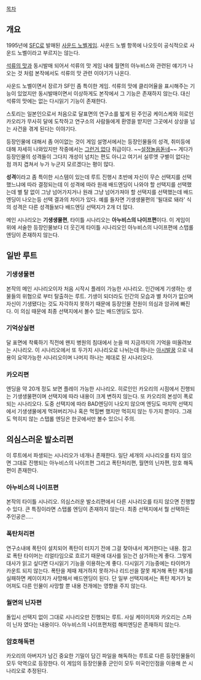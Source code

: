 [[목차]]
== 개요 ==
1995년에 [[SFC]]로 발매된 [[사운드 노벨]]게임.
사운드 노벨 항목에 나오듯이 공식적으로 사운드 노벨이라고 부르지는 않는다. 

[[석류의 맛]]과 동시발매 되어서 석류의 맛 게임 내에 월면의 아누비스와 관련된 얘기가 나오는 것 처럼 본작에서도 석류의 맛 관련 이야기가 나온다.

사운드 노벨이면서 장르가 SF인 좀 특이한 게임. 석류의 맛에 클리어율을 표시해주는 기능이 있었지만 동시발매이면서 이상하게도 본작에서 그 기능은 존재하지 않는다. 대신 석류의 맛에는 없는 다시읽기 기능이 존재한다.

스토리는 일본인으로서 처음으로 달표면의 연구소를 밟게 된 주인공 케이스케와 히로인 카오리가 무사히 달에 도착하고 연구소의 사람들에게 환영을 받지만 그곳에서 상상을 넘는 사건을 겪게 된다는 이야기다.

등장인물에 대해서 좀 어이없는 것이 게임 설명서에서는 등장인물들의 성격, 취미등에 대해 자세히 나와있지만 작중에서는 [[그런거 없다]] 취급이다. ~~[[설정놀음]]돋네~~ 게다가 등장인물의 성격들이 그다지 개성이 넘치는 편도 아니고 여기서 실루엣 구별이 없다는 점 까지 겹쳐서 누가 누군지 모르겠다는 평이 많다.

'''성격'''이라고 좀 특이한 시스템이 있는데 루트 진행시 초반에 자신이 무슨 선택지를 선택했느냐에 따라 결정되는데 이 성격에 따라 원래 배드엔딩이 나와야 할 선택지를 선택했는데 별 탈 없이 그냥 넘어가지거나 원래 그냥 넘어가져야 할 선택지를 선택했는데 배드엔딩이 나오는등 선택 결과의 차이가 있다. 예를 들자면 기생생물편의 '될대로 돼라' 식의 성격은 다른 성격들보다 배드엔딩 선택지가 2개 더 많다.

메인 시나리오는 '''기생생물편''', 타이틀 시나리오는 '''아누비스의 나이프편'''이다.
이 게임이 위에 서술한 등장인물보다 더 웃긴게 타이틀 시나리오인 아누비스의 나이프편에 스탭롤 엔딩이 존재하지 않는다.

== 일반 루트 ==
=== 기생생물편 ===
본작의 메인 시나리오이자 처음 시작시 플레이 가능한 시나리오. 인간에게 기생하는 생물들의 위협으로 부터 탈출하는 루트. 기생이 되더라도 인간의 모습과 별 차이가 없으며 자신이 기생됐다는 것도 자각하지 못하기 때문에 등장인물 전원이 의심과 암귀에 빠진다. 이 의심 때문에 최종 선택지에서 볼수 있는 배드엔딩도 있다.

=== 기억상실편 ===
달 표면에 착륙하기 직전에 왠지 병원의 침대에서 눈을 떠 지금까지의 기억을 떠올려보는 시나리오. 이 시나리오에서 또 두가지 시나리오로 나뉘는데 하나는 [[아시발꿈]] 으로 내용이 요약가능한 시나리오이며 나머지 하나는 제대로 된 시나리오다.

=== 카오리편 ===
엔딩을 약 20개 정도 보면 플레이 가능한 시나리오. 히로인인 카오리의 시점에서 진행되는 기생생물편이며 선택지에 따라 내용이 크게 변하지 않는다. 또 카오리의 본성이 폭로되는 시나리오다. 도중 선택지에 따라 BAD엔딩이 나오지 않으며 엔딩도 마지막 선택지에서 기생생물에게 먹혀버리거나 혹은 먹힐뻔 했지만 먹히지 않는 두가지 뿐이다. 그래도  먹히지 않는 스탭롤 엔딩은 한곳에서만 볼수 있으니 주의.

== 의심스러운 발소리편 ==
이 루트에서 파생되는 시나리오가 네개나 존재한다.
일단 세개의 시나리오를 타지 않으면 그대로 진행되는 아누비스의 나이프편
그리고 폭탄처리편, 월면의 닌자편, 암호 해독편이 존재한다.
=== 아누비스의 나이프편 ===
본작의 타이틀 시나리오. 의심스러운 발소리편에서 다른 시나리오를 타지 않으면 진행할수 있다. 큰 특징이라면 스탭롤 엔딩이 존재하지 않는다. 최종 선택지에서 뭘 선택하든 주인공은.....

=== 폭탄처리편 ===
연구소내에 폭탄이 설치되어 폭탄이 터지기 전에 그걸 찾아내서 제거한다는 내용. 참고로 폭탄 타이머는 리얼타임으로 흐르기 때문에 대사를 읽는건 삼가하는게 좋다. 그렇게 대사가 읽고 싶다면 다시읽기 기능을 이용하는게 좋다. 다시읽기 기능중에는 타이머가 카운트 되지 않는다. 폭탄을 제때 제거하지 못하거나 리드선을 잘못 제거해 폭탄 제거를 실패하면 케이이치가 사망해서 배드엔딩이 된다. 단 일부 선택지에서는 폭탄 제거가 늦어져도 다른 인물이 사망할 뿐 내용 전개에는 영향을 주지 않는다.

=== 월면의 닌자편 ===
돌입시 선택지 없이 그대로 시나리오만 진행되는 루트. 사실 케이이치와 카오리는 스파이 닌자 였다는 내용이다. 아누비스의 나이프편처럼 해피엔딩은 존재하지 않는다.

=== 암호해독편 ===
카오리의 아버지가 남긴 중요한 기밀이 담긴 파일을 해독하는 루트로 다른 등장인물들이 모두 악역으로 등장한다. 이 게임의 등장인물중 군인이 모두 미국인인점을 이용해 쓴 시나리오로 추정된다.
